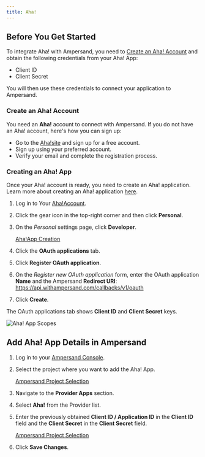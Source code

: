 ```yaml
---
title: Aha!
---
```


## Before You Get Started

To integrate Aha! with Ampersand, you need to [Create an Aha! Account](#create-an-aha-account) and obtain the following credentials from your Aha! App:

- Client ID
- Client Secret

You will then use these credentials to connect your application to Ampersand.

### Create an Aha! Account

You need an **Aha!** account to connect with Ampersand. If you do not have an Aha! account, here's how you can sign up:

- Go to the [Aha!site](www.aha.io/) and sign up for a free account.
- Sign up using your preferred account.
- Verify your email and complete the registration process.

### Creating an Aha! App

Once your Aha! account is ready, you need to create an Aha! application. Learn more about creating an Aha! application [here](www.aha.io/support/api/authentication).

1. Log in to Your [Aha!Account](www.aha.io/).

2. Click the gear icon in the top-right corner and then click **Personal**.

3. On the _Personal_ settings page, click **Developer**.

   [Aha!App Creation](https://files.readme.io/bcc83d7-Aha1.gif)

4. Click the **OAuth applications** tab.

5. Click **Register OAuth application**.

6. On the _Register new OAuth application_ form, enter the OAuth application **Name** and the Ampersand **Redirect URI**: https://api.withampersand.com/callbacks/v1/oauth

7. Click **Create**.

The OAuth applications tab shows **Client ID** and **Client Secret** keys.

 ![Aha! App Scopes](https://files.readme.io/bbd5309-Aha2.gif)

## Add Aha! App Details in Ampersand

1. Log in to your [Ampersand Console](https://console.withampersand.com).

2. Select the project where you want to add the Aha! App.

   [Ampersand Project Selection](https://files.readme.io/dd47b7a-Ampersand.png)

3. Navigate to the **Provider Apps** section.

4. Select **Aha!** from the Provider list.

5. Enter the previously obtained **Client ID / Application ID** in the **Client ID** field and the **Client Secret** in the **Client Secret** field.

   [Ampersand Project Selection](https://files.readme.io/c425479-Aha3.gif)

6. Click **Save Changes**.
